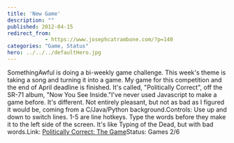 ```yaml
---
title: 'New Game'
description: ""
published: 2012-04-15
redirect_from: 
            - https://www.josephcatrambone.com/?p=140
categories: "Game, Status"
hero: ../../../defaultHero.jpg
---
```

SomethingAwful is doing a bi-weekly game challenge. This week's theme is taking a song and turning it into a game. My game for this competition and the end of April deadline is finished. It's called, "Politically Correct", off the SR-71 album, "Now You See Inside."I've never used Javascript to make a game before. It's different. Not entirely pleasant, but not as bad as I figured it would be, coming from a C/Java/Python background.Controls: Use up and down to switch lines. 1-5 are line hotkeys. Type the words before they make it to the left side of the screen. It's like Typing of the Dead, but with bad words.Link: [Politically Correct: The Game](http://www.josephcatrambone.com/games/politicallycorrect/redacted.html)Status: Games 2/6
